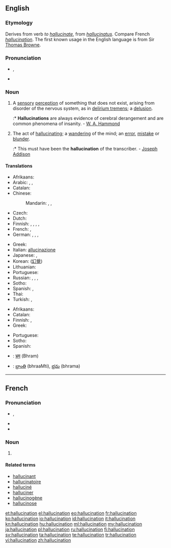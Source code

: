 ==English==
{{wikipedia}}

===Etymology===
Derives from verb ''to [[hallucinate]]'', from {{etyl|la}} ''[[hallucinatus]]''. Compare French ''[[hallucination]]''. The first known usage in the English language is from Sir [[Thomas Browne]].

===Pronunciation===
* {{IPA|/həˌluːsəˈneɪʃən/}}, {{X-SAMPA|/h@%lu:s@"neIS@n/}}
* {{rhymes|eɪʃən}}

===Noun===
{{en-noun}}

# A [[sensory]] [[perception]] of something that does not exist, arising from disorder of the nervous system, as in [[delirium tremens]]; a [[delusion]].
#:* '''Hallucinations''' are always evidence of cerebral derangement and are common phenomena of insanity. - [[W. A. Hammond]]
# The act of [[hallucinating]]; a [[wandering]] of the mind; an [[error]], [[mistake]] or [[blunder]].
#:* This must have been the '''hallucination''' of the transcriber. - [[w:Joseph Addison|Joseph Addison]]

====Translations====
{{trans-top|sensory perception of something that does not exist}}
* Afrikaans: {{t|af|hallusinasie|xs=Afrikaans}}
* Arabic: {{t|ar|هلوسة|f|tr=hálwasa}},  {{t-|ar|وهم|m|tr=wahm}},  {{t|ar|انخداع|m|tr=inkhidaa3}}
* Catalan: {{t|ca|al·lucinació|f}}
* Chinese:
*: Mandarin: {{t-|cmn|幻覺|sc=Hani}},  {{t-|cmn|幻觉|tr=huànjiào|sc=Hani}},  {{t-|cmn|幻想|tr=huànxiǎng|sc=Hani}}
* Czech: {{t+|cs|halucinace|f}}
* Dutch: {{t|nl|hallucinatie|f}}
* Finnish: {{t-|fi|aistiharha}}, {{t-|fi|harha-aistimus}}, {{t+|fi|hallusinaatio}}, {{t-|fi|harhanäky}}, {{t|fi|näköharha}}
* French: {{t+|fr|hallucination|f}},  {{t+|fr|illusion|f}}
* German: {{t+|de|Halluzination|f}},  {{t-|de|Wahnvorstellung|f}},  {{t|de|Sinnestäuschung|f}},  {{t+|de|Illusion|f}}
{{trans-mid}}
* Greek: {{t+|el|παραίσθηση|f|tr=paraísthisi}}
* Italian: [[allucinazione]]
* Japanese: {{t|ja|幻覚|tr=げんかく, genkaku}},  {{t-|ja|幻想|tr=げんそう, gensō}}
* Korean: {{t|ko|환각|tr=hwangak|sc=Hang}} ([[幻覺]])
* Lithuanian: {{t-|lt|haliucinacija|f|xs=Lithuanian}}
* Portuguese: {{t+|pt|alucinação|f}}
* Russian: {{t+|ru|галлюцинация|f|tr=galljucinácija}},  {{t|ru|иллюзия|f|tr=illjúzija}},  {{t|ru|наваждение|n|tr=navaždénije}}, {{t|ru|глюк|m|tr=gl'uk}} {{qualifier|slang}}
* Sotho: {{t|st|pono tse fosahetseng|xs=Sotho}}
* Spanish: {{t+|es|alucinación|f}},  {{t+|es|ilusión|f}}
* Thai: {{t|th|ภาพลวงตา|tr=paa pluang dtaa}}
* Turkish: {{t|tr|sanrı}},  {{t+|tr|halüsinasyon}}
{{trans-bottom}}

{{trans-top|act of hallucinating}}
* Afrikaans: {{t|af|hallusineer|xs=Afrikaans}}
* Catalan: {{t|ca|al·lucinació|f}}
* Finnish: {{t-|fi|harha-aistimus}}, {{t+|fi|hallusinaatio}}
* Greek: {{t+|el|παραίσθηση|f|tr=paraísthisi}}
{{trans-mid}}
* Portuguese: {{t+|pt|alucinação|f}}
* Sotho: {{t|st|phofa|xs=Sotho}}
* Spanish: {{t|es|alucinación|f}}
{{trans-bottom}}

{{checktrans-top}}
* {{ttbc|hi}}: [[भ्रम]] (Bhram)
* {{ttbc|te}}: [[భ్రాంతి]] (bhraaMti), [[భ్రమ]] (bhrama)
{{trans-bottom}}

----

==French==

===Pronunciation===
* {{muteh}} {{IPA|/alysinasjɔ̃/|lang=fr}}, {{X-SAMPA|/alysinasjO~/}}
* {{rhymes|ɔ̃|lang=fr}}
* {{homophones|hallucinations|lang=fr}}

===Noun===
{{fr-noun|f}}

# {{l|en|hallucination}}

====Related terms====
* [[hallucinant]]
* [[hallucinatoire]]
* [[halluciné]]
* [[halluciner]]
* [[hallucinogène]]
* [[hallucinose]]

[[et:hallucination]]
[[el:hallucination]]
[[eo:hallucination]]
[[fr:hallucination]]
[[ko:hallucination]]
[[io:hallucination]]
[[id:hallucination]]
[[it:hallucination]]
[[kn:hallucination]]
[[hu:hallucination]]
[[ml:hallucination]]
[[my:hallucination]]
[[ja:hallucination]]
[[pl:hallucination]]
[[ru:hallucination]]
[[fi:hallucination]]
[[sv:hallucination]]
[[ta:hallucination]]
[[te:hallucination]]
[[tr:hallucination]]
[[vi:hallucination]]
[[zh:hallucination]]